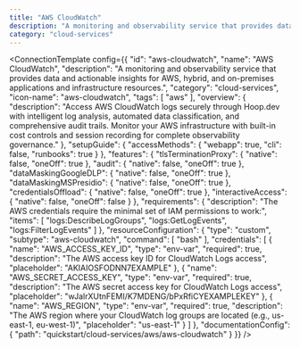 ```yaml
---
title: "AWS CloudWatch"
description: "A monitoring and observability service that provides data and actionable insights for AWS, hybrid, and on-premises applications and infrastructure resources."
category: "cloud-services"
---
```



<ConnectionTemplate config={{
  "id": "aws-cloudwatch",
  "name": "AWS CloudWatch",
  "description": "A monitoring and observability service that provides data and actionable insights for AWS, hybrid, and on-premises applications and infrastructure resources.",
  "category": "cloud-services",
  "icon-name": "aws-cloudwatch",
  "tags": [
    "aws"
  ],
  "overview": {
    "description": "Access AWS CloudWatch logs securely through Hoop.dev with intelligent log analysis, automated data classification, and comprehensive audit trails. Monitor your AWS infrastructure with built-in cost controls and session recording for complete observability governance."
  },
  "setupGuide": {
    "accessMethods": {
      "webapp": true,
      "cli": false,
      "runbooks": true
    }
  },
  "features": {
    "tlsTerminationProxy": {
      "native": false,
      "oneOff": true
    },
    "audit": {
      "native": false,
      "oneOff": true
    },
    "dataMaskingGoogleDLP": {
      "native": false,
      "oneOff": true
    },
    "dataMaskingMSPresidio": {
      "native": false,
      "oneOff": true
    },
    "credentialsOffload": {
      "native": false,
      "oneOff": true
    },
    "interactiveAccess": {
      "native": false,
      "oneOff": false
    }
  },
  "requirements": {
    "description": "The AWS credentials require the minimal set of IAM permissions to work:",
    "items": [
      "logs:DescribeLogGroups",
      "logs:GetLogEvents",
      "logs:FilterLogEvents"
    ]
  },
  "resourceConfiguration": {
    "type": "custom",
    "subtype": "aws-cloudwatch",
    "command": [
      "bash"
    ],
    "credentials": [
      {
        "name": "AWS_ACCESS_KEY_ID",
        "type": "env-var",
        "required": true,
        "description": "The AWS access key ID for CloudWatch Logs access",
        "placeholder": "AKIAIOSFODNN7EXAMPLE"
      },
      {
        "name": "AWS_SECRET_ACCESS_KEY",
        "type": "env-var",
        "required": true,
        "description": "The AWS secret access key for CloudWatch Logs access",
        "placeholder": "wJalrXUtnFEMI/K7MDENG/bPxRfiCYEXAMPLEKEY"
      },
      {
        "name": "AWS_REGION",
        "type": "env-var",
        "required": true,
        "description": "The AWS region where your CloudWatch log groups are located (e.g., us-east-1, eu-west-1)",
        "placeholder": "us-east-1"
      }
    ]
  },
  "documentationConfig": {
    "path": "quickstart/cloud-services/aws/aws-cloudwatch"
  }
}} />


